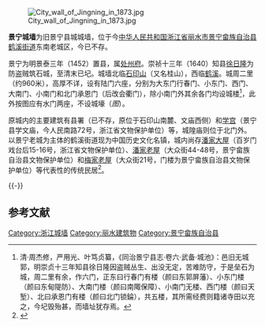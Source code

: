 [[File:City_wall_of_Jingning_in_1873.jpg|thumb]]

'''景宁城墙'''为旧景宁县城城墙，位于今[[中华人民共和国|中华人民共和国]][[浙江省|浙江省]][[丽水市|丽水市]][[景宁畲族自治县|景宁畲族自治县]][[鹤溪街道|鹤溪街道]]东南老城区，今已不存。

景宁为明景泰三年（1452）置县，属[[处州府|处州府]]。崇祯十三年（1640）知县[[徐日隆|徐日隆]]为防盗贼筑石城，至清末已圮。城墙北临[[石印山|石印山]]（又名桂山），西临[[鹤溪|鹤溪]]。城周二里（约960米），高厚不详，设有陆门六座，分别为大东门行春门、小东门、西门、大南门、小南门和北门承恩门（后改会衢门），除小南门外其余各门均设城楼<ref>清·周杰修，严用光、叶笃贞纂，《同治景宁县志·卷六·武备·城池》：邑旧无城郭，明崇贞十三年知县徐日隆因盗贼丛生、出没无定，苦难防守，于是垒石为城，周二里有余，作六门，正东曰行春门有楼（颜曰东郭屏藩）、小东门楼（颜曰东甸隄防）、大南门楼（颜曰南陬保障）、小南门无楼、西门楼（颜曰天堑）、北曰承恩门有楼（颜曰北门锁錀），共五楼，其所需经费则籍诸寺田以充之，今圮毁殆甚，而墙址犹存焉。</ref>，此外按图应有水门两座，不设城壕（''图''）。
 
原城内的主要建筑有县署（已不存，原位于石印山南麓、文庙西侧）和[[景宁文庙|学宫]]（景宁县学文庙，今人民南路72号，浙江省文物保护单位）等，城隍庙则位于北门外。以景宁老城为主体的鹤溪街道现为中国历史文化名镇，城内尚存[[鹤溪潘家大屋|潘家大屋]]（百岁门戏台后15-16号，浙江省文物保护单位）、[[潘家老屋|潘家老屋]]（大众街44-48号，景宁畲族自治县文物保护单位）和[[梅家老屋门楼|梅家老屋]]（大众街21号，门楼为景宁畲族自治县文物保护单位）等代表性的传统民居<ref>{{cite web |url=http://www.jingning.gov.cn/art/2009/4/8/art_1376152_14211840.html|title=《景宁畲族自治县人民政府关于公布第六批县级文物保护单位的通知》|accessdate=2020-11-07|work=|publisher=景宁畲族自治县政府}}</ref>。

{{multiple image
|align  = left
|width = 240
|image1 = The County Government of Jingning in 1873.jpg 
|caption1 = 同治《景宁县志》县治图
|image2 = Jingning Confucian Temple in 1873.jpg
|caption2 = 同治《景宁县志》学宫图
}}
{{-}}

== 参考文献 ==
{{Reflist|2}}
{{Commons category|City wall of Jingning}}
{{浙江省境内的古城墙}}

{{DEFAULTSORT:J景}}
[[Category:浙江城墙|Category:浙江城墙]]
[[Category:丽水建筑物|Category:丽水建筑物]]
[[Category:景宁畲族自治县|Category:景宁畲族自治县]]
